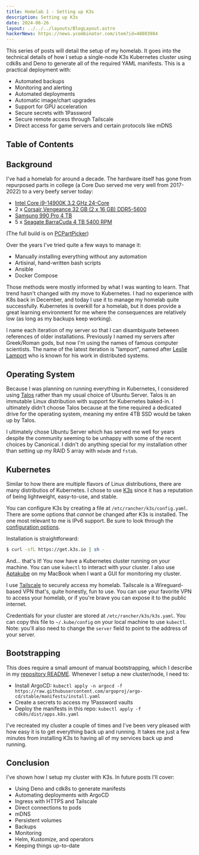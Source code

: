 ```yaml
---
title: Homelab 1 - Setting up K3s
description: Setting up K3s
date: 2024-06-26
layout: ../../../layouts/BlogLayout.astro
hackerNews: https://news.ycombinator.com/item?id=40803984
---
```


This series of posts will detail the setup of my homelab. It goes into the technical details of how I setup a single-node K3s Kubernetes cluster using cdk8s and Deno to generate all of the required YAML manifests. This is a practical deployment with:

- Automated backups
- Monitoring and alerting
- Automated deployments
- Automatic image/chart upgrades
- Support for GPU acceleration
- Secure secrets with 1Password
- Secure remote access through Tailscale
- Direct access for game servers and certain protocols like mDNS

## Table of Contents

## Background

I've had a homelab for around a decade. The hardware itself has gone from repurposed parts in college (a Core Duo served me very well from 2017-2022) to a very beefy server today:

- [Intel Core i9-14900K 3.2 GHz 24-Core](https://pcpartpicker.com/product/ZLjRsY/intel-core-i9-14900k-32-ghz-24-core-processor-bx8071514900k)
- 2 x [Corsair Vengeance 32 GB (2 x 16 GB) DDR5-5600](https://pcpartpicker.com/product/J2zXsY/corsair-vengeance-32-gb-2-x-16-gb-ddr5-5600-cl40-memory-cmk32gx5m2b5600c40)
- [Samsung 990 Pro 4 TB](https://pcpartpicker.com/product/VWxRsY/samsung-990-pro-heatsink-4-tb-m2-2280-pcie-40-x4-nvme-solid-state-drive-mz-v9p4t0cw)
- 5 x [Seagate BarraCuda 4 TB 5400 RPM](https://pcpartpicker.com/product/jD3H99/seagate-barracuda-4tb-35-5400rpm-internal-hard-drive-st4000dm004)

(The full build is on [PCPartPicker](https://pcpartpicker.com/user/RiotShielder/saved/#view=bnTM3C))

Over the years I've tried quite a few ways to manage it:

- Manually installing everything without any automation
- Artisinal, hand-written bash scripts
- Ansible
- Docker Compose

Those methods were mostly informed by what I was wanting to learn. That trend hasn't changed with my move to Kubernetes. I had no experience with K8s back in December, and today I use it to manage my homelab quite successfully. Kubernetes is overkill for a homelab, but it does provide a great learning environment for me where the consequences are relatively low (as long as my backups keep working).

I name each iteration of my server so that I can disambiguate between references of older installations. Previously I named my servers after Greek/Roman gods, but now I'm using the names of famous computer scientists. The name of the latest iteration is "lamport", named after [Leslie Lamport](https://en.wikipedia.org/wiki/Leslie_Lamport) who is known for his work in distributed systems.

## Operating System

Because I was planning on running everything in Kubernetes, I considered using [Talos](https://www.talos.dev/) rather than my usual choice of Ubuntu Server. Talos is an immutable Linux distribution with support for Kubernetes baked-in. I ultimately didn't choose Talos because at the time required a dedicated drive for the operating system, meaning my entire 4TB SSD would be taken up by Talos.

I ultimately chose Ubuntu Server which has served me well for years despite the community seeming to be unhappy with some of the recent choices by Canonical. I didn't do anything special for my installation other than setting up my RAID 5 array with `mdadm` and `fstab`.

## Kubernetes

Similar to how there are multiple flavors of Linux distributions, there are many distributios of Kubernetes. I chose to use [K3s](https://k3s.io/) since it has a reputation of being lightweight, easy-to-use, and stable.

You can configure K3s by creating a file at `/etc/rancher/k3s/config.yaml`. There are some options that _cannot_ be changed after K3s is installed. The one most relevant to me is IPv6 support. Be sure to look through the [configuration options](https://docs.k3s.io/advanced).

Installation is straightforward:

```bash
$ curl -sfL https://get.k3s.io | sh -
```

And... that's it! You now have a Kubernetes cluster running on your machine. You can use `kubectl` to interact with your cluster. I also use [Aptakube](https://aptakube.com/) on my MacBook when I want a GUI for monitoring my cluster.

I use [Tailscale](https://tailscale.com/) to securely access my homelab. Tailscale is a Wireguard-based VPN that's, quite honestly, fun to use. You can use your favorite VPN to access your homelab, or if you're brave you can expose it to the public internet.

Credentials for your cluster are stored at `/etc/rancher/k3s/k3s.yaml`. You can copy this file to `~/.kube/config` on your local machine to use `kubectl`. Note: you'll also need to change the `server` field to point to the address of your server.

## Bootstrapping

This does require a small amount of manual bootstrapping, which I describe in my [repository README](https://github.com/shepherdjerred/homelab/blob/main/README.md). Whenever I setup a new cluster/node, I need to:

- Install ArgoCD: `kubectl apply -n argocd -f https://raw.githubusercontent.com/argoproj/argo-cd/stable/manifests/install.yaml`
- Create a secrets to access my 1Password vaults
- Deploy the manifests in this repo: `kubectl apply -f cdk8s/dist/apps.k8s.yaml`

I've recreated my cluster a couple of times and I've been very pleased with how easy it is to get everything back up and running. It takes me just a few minutes from installing K3s to having all of my services back up and running.

## Conclusion

I've shown how I setup my cluster with K3s. In future posts I'll cover:

- Using Deno and cdk8s to generate manifests
- Automating deployments with ArgoCD
- Ingress with HTTPS and Tailscale
- Direct connections to pods
- mDNS
- Persistent volumes
- Backups
- Monitoring
- Helm, Kustomize, and operators
- Keeping things up-to-date
